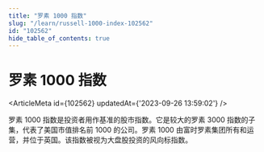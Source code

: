 ```yaml
---
title: "罗素 1000 指数"
slug: "/learn/russell-1000-index-102562"
id: "102562"
hide_table_of_contents: true
---
```



# 罗素 1000 指数

<ArticleMeta id={102562} updatedAt={'2023-09-26 13:59:02'} />
<div className='border-solid border-b border-t-0 my-4 border-[var(--ifm-color-gray-300)]' />

罗素 1000 指数是投资者用作基准的股市指数。它是较大的罗素 3000 指数的子集，代表了美国市值排名前 1000 的公司。罗素 1000 由富时罗素集团所有和运营，并位于英国。该指数被视为大盘股投资的风向标指数。
